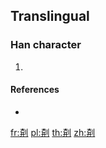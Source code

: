 {{character info/new}}
==Translingual==

===Han character===
{{Han char|rn=18|rad=刀|as=07|sn=9|four=|canj=KTLN|ids=⿰⿱大开刂}}

# {{defn|Han|sort=刀07}}

====References====
* {{Han ref|kx=0140.291|dkj=|dj=|hdz=|uh=34EB|ud=13547|bh=|bd=}}

[[fr:㓫]]
[[pl:㓫]]
[[th:㓫]]
[[zh:㓫]]